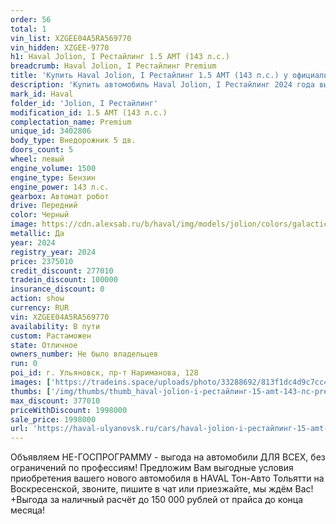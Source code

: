 ```yaml
---
order: 56
total: 1
vin_list: XZGEE04A5RA569770
vin_hidden: XZGEE-9770
h1: Haval Jolion, I Рестайлинг 1.5 AMT (143 л.с.)
breadcrumb: Haval Jolion, I Рестайлинг Premium
title: 'Купить Haval Jolion, I Рестайлинг 1.5 AMT (143 л.с.) у официального дилера в Ульяновске'
description: 'Купить автомобиль Haval Jolion, I Рестайлинг 2024 года выпуска, комплектация Premium, цвет - Черный, двигатель - 1.5 AMT (143 л.с.) у официального дилера в г. Ульяновск. Стоимость данного автомобиля Haval Jolion, I Рестайлинг – 1998000'
mark_id: Haval
folder_id: 'Jolion, I Рестайлинг'
modification_id: 1.5 AMT (143 л.с.)
complectation_name: Premium
unique_id: 3402806
body_type: Внедорожник 5 дв.
doors_count: 5
wheel: левый
engine_volume: 1500
engine_type: Бензин
engine_power: 143 л.с.
gearbox: Автомат робот
drive: Передний
color: Черный
image: https://cdn.alexsab.ru/b/haval/img/models/jolion/colors/galactic-black.webp
metallic: Да
year: 2024
registry_year: 2024
price: 2375010
credit_discount: 277010
tradein_discount: 100000
insurance_discount: 0
action: show
currency: RUR
vin: XZGEE04A5RA569770
availability: В пути
custom: Растаможен
state: Отличное
owners_number: Не было владельцев
run: 0
poi_id: г. Ульяновск, пр-т Нариманова, 128
images: ['https://tradeins.space/uploads/photo/33288692/813f1dc4d9c7cc4a9c76d333669623e3.jpg', 'https://tradeins.space/uploads/photo/33288693/d8d811c70ebb3e5fd8f48c0a1230d519.jpg', 'https://tradeins.space/uploads/photo/33288694/6cc5bc4943413f60593c9e275c299ea9.jpg', 'https://tradeins.space/uploads/photo/33288695/100f431d187281b1e714def2e5725f2f.jpg', 'https://tradeins.space/uploads/photo/33288696/f22d4d98d72345c31984bcd346588904.jpg', 'https://tradeins.space/uploads/photo/33288697/4e563e4f0a86fa5ae08408d846740739.jpg', 'https://tradeins.space/uploads/photo/33288698/82e18072cb7e2d468c0382594d76e1d0.jpg', 'https://tradeins.space/uploads/photo/33288699/615fff65c510ca3d0c514fd1a5f3b959.jpg', 'https://tradeins.space/uploads/photo/33288700/c77c7b68071933d86681ec9fb02f7af3.jpg', 'https://tradeins.space/uploads/photo/33288701/a9d05440dee5edfc4253e62622b8a028.jpg']
thumbs: ['/img/thumbs/thumb_haval-jolion-i-рестайлинг-15-amt-143-лс-premium-черный-2024_623e3_0.webp', '/img/thumbs/thumb_haval-jolion-i-рестайлинг-15-amt-143-лс-premium-черный-2024_0d519_1.webp', '/img/thumbs/thumb_haval-jolion-i-рестайлинг-15-amt-143-лс-premium-черный-2024_99ea9_2.webp', '/img/thumbs/thumb_haval-jolion-i-рестайлинг-15-amt-143-лс-premium-черный-2024_25f2f_3.webp', '/img/thumbs/thumb_haval-jolion-i-рестайлинг-15-amt-143-лс-premium-черный-2024_88904_4.webp']
max_discount: 377010
priceWithDiscount: 1998000
sale_price: 1998000
url: 'https://haval-ulyanovsk.ru/cars/haval-jolion-i-рестайлинг-15-amt-143-лс-premium-черный-2024/'
---
```

<p>
 Объявляем НЕ-ГОСПРОГРАММУ - выгода на автомобили ДЛЯ ВСЕХ, без ограничений по профессиям! Предложим Вам выгодные условия приобретения вашего нового автомобиля в HAVAL Тон-Авто Тольятти на Воскресенской, звоните, пишите в чат или приезжайте, мы ждём Вас! +Выгода за наличный расчёт до 150 000 рублей от прайса до конца месяца!
</p>
<p>
</p>
<p>
</p>
